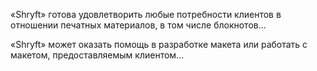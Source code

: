 «Shryft» готова удовлетворить любые потребности клиентов в отношении
печатных материалов, в том числе блокнотов...

«Shryft» может оказать помощь в разработке макета или работать
с макетом, предоставляемым клиентом...